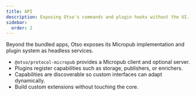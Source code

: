 ```yaml
---
title: API
description: Exposing Otso's commands and plugin hooks without the UI.
sidebar:
  order: 2
---
```


Beyond the bundled apps, Otso exposes its Micropub implementation and plugin system as headless services.

- `@otso/protocol-micropub` provides a Micropub client and optional server.
- Plugins register capabilities such as storage, publishers, or enrichers.
- Capabilities are discoverable so custom interfaces can adapt dynamically.
- Build custom extensions without touching the core.
